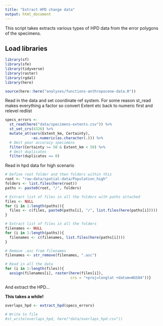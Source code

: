 ```yaml
---
title: "Extract HPD change data"
output: html_document
---
```

  
This script takes extracts various types of HPD data from the error polygons of the specimens.

## Load libraries
```r
library(sf)
library(sfe)
library(tidyverse) 
library(raster) 
library(rgdal)
library(here)

source(here::here("analyses/functions-anthropocene-data.R"))
```

Read in the data and set coordinate ref system. For some reason st_read makes everything a factor so convert Extent etc back to numeric first and relevel redlist
```r
specs_errors <- 
  st_read(here("data/specimens-extents.csv")) %>%  
  st_set_crs(4326) %>%
  mutate_at(vars(Extent_km, Certainty), 
            ~as.numeric(as.character(.))) %>%
  # Omit poor accuracy specimens
  filter(Certainty >= 50 & Extent_km < 50) %>%
  # Omit duplicates 
  filter(duplicates == 0)
```

Read in hpd data for high scenario
```r
# Define root folder and then folders within this
root <- "raw-data/spatial-data/Population_high"
folders <- list.files(here(root))
paths <- paste0(root, "/", folders)

# Extract list of files in all the folders with paths attached
files <- NULL
for (i in 1:length(paths)){
  files <- c(files, paste0(paths[i], "/", list.files(here(paths[i]))))
}    

# Extract list of files in all the folders
filenames <- NULL
for (i in 1:length(paths)){
  filenames <- c(filenames, list.files(here(paths[i])))
} 

# Remove .asc from filenames  
filenames <- str_remove(filenames, ".asc")

# Read in all the data
for (i in 1:length(files)){
  assign(filenames[i], raster(here(files[i]), 
                              crs = "+proj=longlat +datum=WGS84"))}
```

And extract the HPD...

**This takes a while!**
```r
overlaps_hpd <- extract_hpd(specs_errors)

# Write to file
#st_write(overlaps_hpd, here("data/overlaps_hpd.csv"))
```

